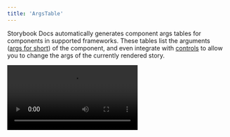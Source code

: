 ```yaml
---
title: 'ArgsTable'
---
```


Storybook Docs automatically generates component args tables for components in supported frameworks. These tables list the arguments ([args for short](../writing-stories/args.mdx)) of the component, and even integrate with [controls](../essentials/controls.mdx) to allow you to change the args of the currently rendered story.

<Video src="../_assets/writing-docs/addon-controls-docs-optimized.mp4" />

This is extremely useful, but it can be further expanded. Additional information can be added to the component to better document it:

{/* prettier-ignore-start */}

<CodeSnippets path="button-component-with-proptypes.md" />

{/* prettier-ignore-end */}

The args tables will be updated accordingly by including the additional information (e.g., JSDocs comments), offering a richer experience for any stakeholders involved.

## Working with the DocsPage

To use the `ArgsTable` in [DocsPage](./docs-page.mdx#component-parameter), export a component property on your stories metadata:

{/* prettier-ignore-start */}

<CodeSnippets path="my-component-story.md" />

{/* prettier-ignore-end */}

### Working with MDX

If you need, you can also include the `ArgsTable` block in your MDX stories. Below is a condensed table of available options and examples:

| Option  | Description                                                                                         |
| ------- | --------------------------------------------------------------------------------------------------- |
| `of`    | Infers the args table from the component. <br /> `<ArgsTable of={MyComponent} />`                    |
| `story` | Infers the args table based on a story. <br /> `<ArgsTable story="example-mycomponent--my-story" />` |

{/* prettier-ignore-start */}

<CodeSnippets path="component-story-mdx-argstable-block-for-component.md" />

### Customizing

`ArgsTables` are generated based on an internal data structure called [ArgTypes](../api/argtypes.mdx). When you define the component's metadata element in your story, Storybook's Docs will automatically extract the ArgTypes based on available properties.

If you need, you can customize what is displayed in the `ArgsTable` by extending the `ArgTypes` data, unless you're using the `ArgsTable of={component} />`. In this case, Storybook will infer the data automatically from the component.

Below is an abridged table and example featuring the available options.

| Field                          | Description                                                                                                                                                                                             |
|--------------------------------|---------------------------------------------------------------------------------------------------------------------------------------------------------------------------------------------------------|
| `name`                         | The name of the property. <br /> `argTypes: { label: { name: 'Something' } }`                                                                                                                            |
| `type.name`                    | Sets a type for the property. <br /> `argTypes: { label: { type: { name: 'number' } } }`                                                                                                                 |
| `type.required`                | Sets the property as optional or required. <br /> `argTypes: { label: { type: { required: true } }`                                                                                                      |
| `description`                  | Sets a Markdown description for the property. <br /> `argTypes: { label: { description: 'Something' } }`                                                                                                 |
| `table.type.summary`           | Provide a  short version of the type. <br /> `argTypes: { label: { table: { type: { summary: 'a short summary' } }}}`                                                                                    |
| `table.type.detail`            | Provides an extended version of the type. <br /> `argTypes: { label: { table: { type: { detail: 'something' } }}}`                                                                                       |
| `table.defaultValue.summary`   | Provide a short version of the default value. <br /> `argTypes: { label: { table: { defaultValue: { summary: 'Hello World' } }}}`                                                                        |
| `table.defaultValue.detail`    | Provides a longer version of the default value. <br /> `argTypes: { label: { table: { defaultValue: { detail: 'Something' } }}}`                                                                         |
| `control`                      | Associates a control for the property. <br /> `argTypes: { label: { control: { type: 'text'} } }` <br />Read the [Essentials documentation](../essentials/controls.mdx) to learn more about controls.     |

{/* prettier-ignore-start */}

<CodeSnippets path="component-story-csf-argstable-customization.md" />

{/* prettier-ignore-end */}

<div class="aside">
  💡 This API is experimental and may change outside the typical semver release cycle. Read the documentation to learn more about [ArgTypes](../api/argtypes.mdx).
</div>

This would render a row with a modified description, a type display with a dropdown that shows the detail, and no control.

#### Shorthands

To reduce the boilerplate code you have to write, Storybook provides some convenient shorthands to help you streamline your work. Below are some of the available shorthands.

| Type           | Shorthand                                                                                  |
| -------------- | ------------------------------------------------------------------------------------------ |
| `type.name`    | Assigns the type to a number property. <br /> `argTypes: { label: { type: number }`         |
| `control.type` | Assigns a radio control for the property. <br /> `argTypes: { size: { control: 'radio' } }` |

### Grouping

You can also extend the ArgsTable's customization by grouping related `argTypes` into categories or even subcategories. Based on the following component implementation:

{/* prettier-ignore-start */}

<CodeSnippets path="button-implementation.md" />

{/* prettier-ignore-end */}

You could group similar properties for better organization and structure. Using the table below as a reference:

| Field               | Category |
| :------------------ | :------: |
| **backgroundColor** |  Colors  |
| **primary**         |  Colors  |
| **label**           |   Text   |
| **onClick**         |  Events  |
| **size**            |  Sizes   |

Results in the following change into your story and UI.

{/* prettier-ignore-start */}

<CodeSnippets path="button-story-argtypes-with-categories.md" />

{/* prettier-ignore-end */}

![button story with args grouped into categories](../_assets/writing-docs/button-args-grouped-categories.png)

You can also extend the formula above and introduce subcategories, allowing better structuring and organization. Using the table below as a reference leads to the following change to your story and UI:

| Field               | Category |   Subcategory   |
| :------------------ | :------: | :-------------: |
| **backgroundColor** |  Colors  |  Button colors  |
| **primary**         |  Colors  |  Button style   |
| **label**           |   Text   | Button contents |
| **onClick**         |  Events  |  Button Events  |
| **size**            |  Sizes   |                 |

{/* prettier-ignore-start */}

<CodeSnippets path="button-story-argtypes-with-subcategories.md" />

{/* prettier-ignore-end */}

![button story with args grouped into categories](../_assets/writing-docs/button-args-grouped-subcategories.png)

### Controls

The controls inside an `ArgsTable` are configured in exactly the same way as the [controls](../essentials/controls.mdx) addon pane. You’ll probably notice the table is very similar! It uses the same component and mechanism behind the scenes.

